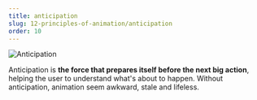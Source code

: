 ```yaml
---
title: anticipation
slug: 12-principles-of-animation/anticipation
order: 10
---
```


<SlideTemplate title="Anticipation">

![Anticipation](/gif/anticipation.gif)

Anticipation is **the force that prepares itself before the next big action**,
helping the user to understand what's about to happen. Without anticipation,
animation seem awkward, stale and lifeless.

</SlideTemplate>

